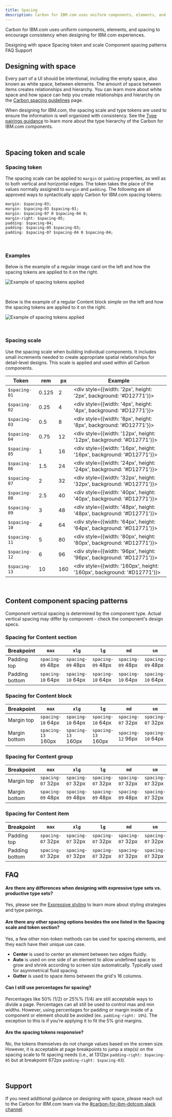 ```yaml
---
title: Spacing
description: Carbon for IBM.com uses uniform components, elements, and spacing to encourage consistency when designing for IBM.com experiences.
---
```


<PageDescription>

Carbon for IBM.com uses uniform components, elements, and spacing to encourage consistency when designing for IBM.com experiences.

</PageDescription>

<AnchorLinks>

<AnchorLink>Designing with space</AnchorLink>
<AnchorLink>Spacing token and scale</AnchorLink>
<AnchorLink>Component spacing patterns</AnchorLink>
<AnchorLink>FAQ</AnchorLink>
<AnchorLink>Support</AnchorLink>

</AnchorLinks>

## Designing with space

Every part of a UI should be intentional, including the empty space, also known as white space, between elements. The amount of space between items creates relationships and hierarchy. You can learn more about white space and how space can help you create relationships and hierarchy on the [Carbon spacing guidelines](https://www.carbondesignsystem.com/guidelines/spacing/overview/#designing-with-space) page.

When designing for IBM.com, the spacing scale and type tokens are used to ensure the information is well organized with consistency. See the [Type pairings guidance](../expressive-styling/type-pairing) to learn more about the type hierarchy of the Carbon for IBM.com components.

<br />

## Spacing token and scale

### Spacing token

The spacing scale can be applied to `margin` or `padding` properties, as well as
to both vertical and horizontal edges. The token takes the place of the values
normally assigned to `margin` and `padding`. The following are all approved ways
to syntactically apply Carbon for IBM.com spacing tokens:

```css
margin: $spacing-03;
margin: $spacing-03 $spacing-01;
margin: $spacing-07 0 $spacing-04 0;
margin-right: $spacing-05;
padding: $spacing-04;
padding: $spacing-05 $spacing-03;
padding: $spacing-07 $spacing-04 0 $spacing-04;
```

<br />

### Examples

Below is the example of a regular image card on the left and how the spacing tokens are applied to it on the right.

<Row>
<Column colLg={8}>

![Example of spacing tokens applied](../../images/guidelines/spacing/spacing-example-01.jpg)

</Column>
</Row>

<br />

Below is the example of a regular Content block simple on the left and how the spacing tokens are applied to it on the right.

<Row>
<Column colLg={12}>

![Example of spacing tokens applied](../../images/guidelines/spacing/spacing-example-02.jpg)

</Column>
</Row>

<br />

### Spacing scale

Use the spacing scale when building individual components. It includes small
increments needed to create appropriate spatial relationships for detail-level
designs. This scale is applied and used within all Carbon components.

<div className="spacing-table">

| Token         | rem   | px  | Example                                                                      |
| ------------- | ----- | --- | ---------------------------------------------------------------------------- |
| `$spacing-01` | 0.125 | 2   | <div style={{width: '2px', height: '2px', background: '#D12771'}}></div>     |
| `$spacing-02` | 0.25  | 4   | <div style={{width: '4px', height: '4px', background: '#D12771'}}></div>     |
| `$spacing-03` | 0.5   | 8   | <div style={{width: '8px', height: '8px', background: '#D12771'}}></div>     |
| `$spacing-04` | 0.75  | 12  | <div style={{width: '12px', height: '12px', background: '#D12771'}}></div>   |
| `$spacing-05` | 1     | 16  | <div style={{width: '16px', height: '16px', background: '#D12771'}}></div>   |
| `$spacing-06` | 1.5   | 24  | <div style={{width: '24px', height: '24px', background: '#D12771'}}></div>   |
| `$spacing-07` | 2     | 32  | <div style={{width: '32px', height: '32px', background: '#D12771'}}></div>   |
| `$spacing-08` | 2.5   | 40  | <div style={{width: '40px', height: '40px', background: '#D12771'}}></div>   |
| `$spacing-09` | 3     | 48  | <div style={{width: '48px', height: '48px', background: '#D12771'}}></div>   |
| `$spacing-10` | 4     | 64  | <div style={{width: '64px', height: '64px', background: '#D12771'}}></div>   |
| `$spacing-11` | 5     | 80  | <div style={{width: '80px', height: '80px', background: '#D12771'}}></div>   |
| `$spacing-12` | 6     | 96  | <div style={{width: '96px', height: '96px', background: '#D12771'}}></div>   |
| `$spacing-13` | 10    | 160 | <div style={{width: '160px', height: '160px', background: '#D12771'}}></div> |

</div>

<br />

## Content component spacing patterns

Component vertical spacing is determined by the component type. Actual vertical spacing may differ by component - check the component's design specs.

### Spacing for Content section

| Breakpoint     | `max`             | `xlg`             | `lg`              | `md`              | `sm`              |
| -------------- | ----------------- | ----------------- | ----------------- | ----------------- | ----------------- |
| Padding top    | `spacing-09` 48px | `spacing-09` 48px | `spacing-09` 48px | `spacing-09` 48px | `spacing-09` 48px |
| Padding bottom | `spacing-10` 64px | `spacing-10` 64px | `spacing-10` 64px | `spacing-10` 64px | `spacing-10` 64px |

### Spacing for Content block

| Breakpoint    | `max`              | `xlg`              | `lg`               | `md`              | `sm`              |
| ------------- | ------------------ | ------------------ | ------------------ | ----------------- | ----------------- |
| Margin top    | `spacing-10` 64px  | `spacing-10` 64px  | `spacing-10` 64px  | `spacing-07` 32px | `spacing-07` 32px |
| Margin bottom | `spacing-13` 160px | `spacing-13` 160px | `spacing-13` 160px | `spacing-12` 96px | `spacing-10` 64px |

### Spacing for Content group

| Breakpoint    | `max`             | `xlg`             | `lg`              | `md`              | `sm`              |
| ------------- | ----------------- | ----------------- | ----------------- | ----------------- | ----------------- |
| Margin top    | `spacing-07` 32px | `spacing-07` 32px | `spacing-07` 32px | `spacing-07` 32px | `spacing-07` 32px |
| Margin bottom | `spacing-09` 48px | `spacing-09` 48px | `spacing-09` 48px | `spacing-09` 48px | `spacing-07` 32px |

### Spacing for Content item

| Breakpoint     | `max`             | `xlg`             | `lg`              | `md`              | `sm`              |
| -------------- | ----------------- | ----------------- | ----------------- | ----------------- | ----------------- |
| Padding top    | `spacing-07` 32px | `spacing-07` 32px | `spacing-07` 32px | `spacing-07` 32px | `spacing-07` 32px |
| Padding bottom | `spacing-07` 32px | `spacing-07` 32px | `spacing-07` 32px | `spacing-07` 32px | `spacing-07` 32px |

## FAQ

#### Are there any differences when designing with expressive type sets vs. productive type sets?

Yes, please see the [Expressive styling](../expressive-styling/overview) to learn more about styling strategies and type pairings.

#### Are there any other spacing options besides the one listed in the Spacing scale and token section?

Yes, a few other non-token methods can be used for spacing elements, and they each have their unique use case.

- **Center** is used to center an element between two edges fluidly.
- **Auto** is used on one side of an element to allow undefined space to grow and shrink according to screen size automatically. Typically used for asymmetrical fluid spacing.
- **Gutter** is used to space items between the grid's 16 columns.

#### Can I still use percentages for spacing?

Percentages like 50% (1/2) or 25%% (1/4) are still acceptable ways to divide a
page. Percentages can all still be used to control max and min widths. However,
using percentages for padding or margin inside of a component or element should
be avoided (ex. `padding-right: 10%`). The exception to this is if you’re
applying it to fit the 5% grid margins.

#### Are the spacing tokens responsive?

No, the tokens themselves do not change values based on the screen size.
However, it is acceptable at page breakpoints to jump a step(s) on the spacing
scale to fit spacing needs (i.e., at 1312px `padding-right: $spacing-05` but at
breakpoint 672px `padding-right: $spacing-03`).

<br />

## Support

If you need additional guidance on designing with space, please reach out to the Carbon for IBM.com team via the [#carbon-for-ibm-dotcom slack channel](https://cognitive-app.slack.com/archives/C2PLX8GQ6).
